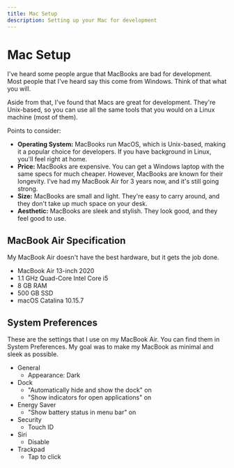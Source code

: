 ```yaml
---
title: Mac Setup
description: Setting up your Mac for development
---
```



# Mac Setup

I've heard some people argue that MacBooks are bad for development. Most people that I've heard say this come from Windows. Think of that what you will.

Aside from that, I've found that Macs are great for development. They're Unix-based, so you can use all the same tools that you would on a Linux machine (most of them).

Points to consider:

- **Operating System:** MacBooks run MacOS, which is Unix-based, making it a popular choice for developers. If you have background in Linux, you'll feel right at home.
- **Price:** MacBooks are expensive. You can get a Windows laptop with the same specs for much cheaper. However, MacBooks are known for their longevity. I've had my MacBook Air for 3 years now, and it's still going strong.
- **Size:** MacBooks are small and light. They're easy to carry around, and they don't take up much space on your desk.
- **Aesthetic:** MacBooks are sleek and stylish. They look good, and they feel good to use.

## MacBook Air Specification

My MacBook Air doesn't have the best hardware, but it gets the job done.

- MacBook Air 13-inch 2020
- 1.1 GHz Quad-Core Intel Core i5
- 8 GB RAM
- 500 GB SSD
- macOS Catalina 10.15.7

## System Preferences

These are the settings that I use on my MacBook Air. You can find them in System Preferences. My goal was to make my MacBook as minimal and sleek as possible.

- General
  - Appearance: Dark
- Dock
  - "Automatically hide and show the dock" on
  - "Show indicators for open applications" on
- Energy Saver
  - "Show battery status in menu bar" on
- Security
  - Touch ID
- Siri
  - Disable
- Trackpad
  - Tap to click
